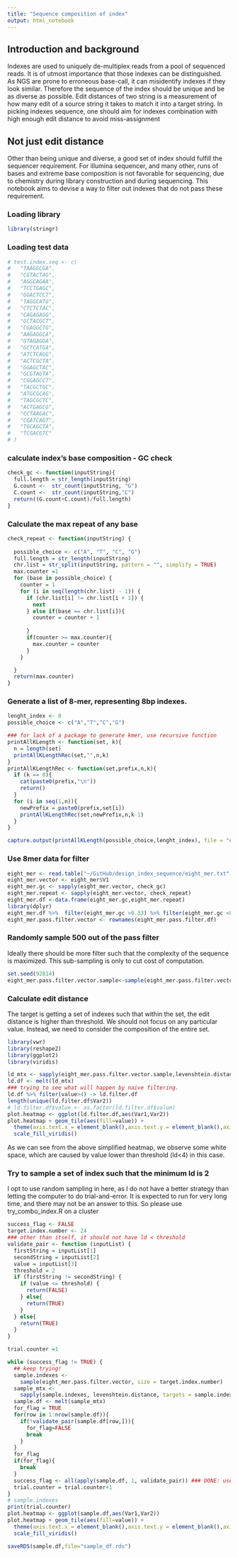 ```yaml
---
title: "Sequence composition of index"
output: html_notebook
---
```

## Introduction and background

Indexes are used to uniquely de-multiplex reads from a pool of sequenced reads. It is of utmost importance that those indexes can be distinguished. As NGS are prone to erroneous base-call, it can misidentify indexes if they look similar. Therefore the sequence of the index should be unique and be as diverse as possible. Edit distances of two string is a measurement of how many edit of a source string it takes to match it into a target string. In picking indexes sequence, one should aim for indexes combination with high enough edit distance to avoid miss-assignment

## Not just edit distance
Other than being unique and diverse, a good set of index should fulfill the sequencer requirement. For illumina sequencer, and many other, runs of bases and extreme base composition is not favorable for sequencing, due to chemistry during library construction and during sequencing. This notebook aims to devise a way to filter out indexes that do not pass these requirement.

### Loading library 
```r
library(stringr)
```

### Loading test data
```r
# test.index.seq <- c(
#   "TAAGGCGA",
#   "CGTACTAG",
#   "AGGCAGAA",
#   "TCCTGAGC",
#   "GGACTCCT",
#   "TAGGCATG",
#   "CTCTCTAC",
#   "CAGAGAGG",
#   "GCTACGCT",
#   "CGAGGCTG",
#   "AAGAGGCA",
#   "GTAGAGGA",
#   "GCTCATGA",
#   "ATCTCAGG",
#   "ACTCGCTA",
#   "GGAGCTAC",
#   "GCGTAGTA",
#   "CGGAGCCT",
#   "TACGCTGC",
#   "ATGCGCAG",
#   "TAGCGCTC",
#   "ACTGAGCG",
#   "CCTAAGAC",
#   "CGATCAGT",
#   "TGCAGCTA",
#   "TCGACGTC"
# )

```

### calculate index's base composition - GC check

```r
check_gc <- function(inputString){
  full.length = str_length(inputString)  
  G.count <-  str_count(inputString, "G")
  C.count <-  str_count(inputString,"C")
  return((G.count+C.count)/full.length)
}

```
### Calculate the max repeat of any base 

```r
check_repeat <- function(inputString) {
  
  possible_choice <- c("A", "T", "C", "G")
  full.length = str_length(inputString)
  chr.list = str_split(inputString, pattern = "", simplify = TRUE)
  max.counter =1
  for (base in possible_choice) {
    counter = 1
    for (i in seq(length(chr.list) - 1)) {
      if (chr.list[i] != chr.list[i + 1]) {
        next
      } else if(base == chr.list[i]){
        counter = counter + 1
        
      }
      if(counter >= max.counter){
        max.counter = counter
      }
    }

  }
  return(max.counter)
}

```
### Generate a list of 8-mer, representing 8bp indexes. 
```r

lenght_index <- 8
possible_choice <- c("A","T","C","G")

### for lack of a package to generate kmer, use recursive function
printAllKLength <- function(set, k){
  n = length(set)
  printAllKLengthRec(set,"",n,k)
}
printAllKLengthRec <- function(set,prefix,n,k){
  if (k == 0){
    cat(paste0(prefix,"\n"))
    return()
  }
  for (i in seq(1,n)){
    newPrefix = paste0(prefix,set[i])
    printAllKLengthRec(set,newPrefix,n,k-1)
  }
}

capture.output(printAllKLength(possible_choice,lenght_index), file = "eight_mer.txt", append = TRUE)

```


### Use 8mer data for filter
```r
eight_mer <- read.table("~/GitHub/design_index_sequence/eight_mer.txt", quote="\"", comment.char="")
eight_mer.vector <- eight_mer$V1
eight_mer.gc <- sapply(eight_mer.vector, check_gc)
eight_mer.repeat <- sapply(eight_mer.vector, check_repeat)
eight_mer.df <-data.frame(eight_mer.gc,eight_mer.repeat)
library(dplyr)
eight_mer.df %>%  filter(eight_mer.gc >0.33) %>% filter(eight_mer.gc <0.66) %>% filter(eight_mer.repeat <=2) -> eight_mer.pass.filter.df
eight_mer.pass.filter.vector <- rownames(eight_mer.pass.filter.df)

```
### Randomly sample 500 out of the pass filter
Ideally there should be more filter such that the complexity of the sequence is maximized. This sub-sampling is only to cut cost of computation.
```r
set.seed(92814)
eight_mer.pass.filter.vector.sample<-sample(eight_mer.pass.filter.vector,size = 500)
```

### Calculate edit distance
The target is getting a set of indexes such that within the set, the edit distance is higher than threshold. We should not focus on any particular value. Instead, we need to consider the composition of the entire set. 
```r
library(vwr)
library(reshape2)
library(ggplot2)       
library(viridis)

ld_mtx <- sapply(eight_mer.pass.filter.vector.sample,levenshtein.distance,targets = eight_mer.pass.filter.vector.sample)
ld.df <- melt(ld_mtx)
### trying to see what will happen by naive filtering. 
ld.df %>% filter(value>4) -> ld.filter.df
length(unique(ld.filter.df$Var2))
# ld.filter.df$value <- as.factor(ld.filter.df$value)
plot.heatmap <- ggplot(ld.filter.df,aes(Var1,Var2))
plot.heatmap + geom_tile(aes(fill=value)) +
  theme(axis.text.x = element_blank(),axis.text.y = element_blank(),axis.title.x = element_blank(),axis.title.y = element_blank())+
  scale_fill_viridis()
```
As we can see from the above simplified heatmap, we observe some white space, which are caused by value lower than threshold (ld<4) in this case. 

### Try to sample a set of index such that the minimum ld is 2 
I opt to use random sampling in here, as I do not have a better strategy than letting the computer to do trial-and-error. It is expected to run for very long time, and there may not be an answer to this. So please use try_combo_index.R on a cluster
```r
success_flag <- FALSE
target.index.number <- 24
### other than itself, it should not have ld < threshold
validate_pair <- function (inputList) {
  firstString = inputList[1]
  secondString = inputList[2]
  value = inputList[3]
  threshold = 2
  if (firstString != secondString) {
    if (value <= threshold) {
      return(FALSE)
    } else{
      return(TRUE)
    }
  } else{
    return(TRUE)
  }
}

trial.counter =1

while (success_flag != TRUE) {
  ## keep trying!
  sample.indexes <-
    sample(eight_mer.pass.filter.vector, size = target.index.number)
  sample_mtx <-
    sapply(sample.indexes, levenshtein.distance, targets = sample.indexes)
  sample.df <- melt(sample_mtx)
  for_flag = TRUE
  for(row in 1:nrow(sample.df)){
    if(!validate_pair(sample.df[row,])){
      for_flag=FALSE
      break
    }
  }
  for_flag
  if(for_flag){
    break
  }
  success_flag <- all(apply(sample.df, 1, validate_pair)) ### DONE: use a for loop to break if any false , more efficient
  trial.counter = trial.counter+1
}
# sample.indexes
print(trial.counter)
plot.heatmap <- ggplot(sample.df,aes(Var1,Var2))
plot.heatmap + geom_tile(aes(fill=value)) +
  theme(axis.text.x = element_blank(),axis.text.y = element_blank(),axis.title.x = element_blank(),axis.title.y = element_blank())+
  scale_fill_viridis()

saveRDS(sample.df,file="sample_df.rds")
```


